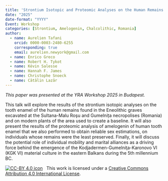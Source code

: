 ```yaml
---
title: 'Strontium Isotopic and Proteomic Analyses on the Human Remains of the KGK VI sites of Sultana and Gumelnița, Romania'
date: "2025"
date-format: "YYYY"
Event: Workshop
categories: [Strontium, Amelogenin, Chalcolithic, Romania]
author: 
  - name: Aurelien Tafani
    orcid: 0000-0003-2480-6255
    corresponding: true
    email: aurelien.newyork@gmail.com
  - name: Enrico Greco
  - name: Robert H. Tykot
  - name: Kévin Salesse
  - name: Hannah F. James
  - name: Christophe Snoeck
  - name: Cătălin Lazăr
---
```


*This paper was presented at the YRA Workshop 2025 in Budapest.*

This talk will explore the results of the strontium isotopic analyses on the tooth enamel of the human remains found in the Eneolithic graves excavated at the Sultana-Malu Roşu and Gumelnița necropolises (Romania) and on modern plants of the area used to create a baseline. It will also present the results of the proteomic analysis of amelogenin of human tooth enamel that we also performed to obtain reliable sex estimations, on individuals whose remains were the least preserved. Finally, it will discuss the potential role of individual mobility and marital alliances as a driving force behind the emergence of the Kodjadermen-Gumelniţa-Karonovo VI (KGK VI) material culture in the eastern Balkans during the 5th millennium BC.

[![CC-BY 4.0 icon](https://i.creativecommons.org/l/by/4.0/88x31.png)](http://creativecommons.org/licenses/by/4.0/)&nbsp;&nbsp; This work is licensed under a [Creative Commons Attribution 4.0 International License](https://creativecommons.org/licenses/by/4.0/). 
